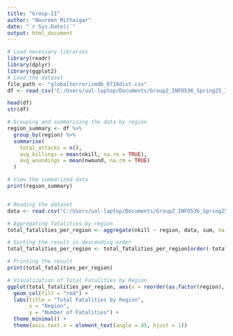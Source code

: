 ```yaml
---
title: "Group-II"
author: "Noureen Mithaigar"
date: "`r Sys.Date()`"
output: html_document
---
```

  
```r

# Load necessary libraries
library(readr)
library(dplyr) 
library(ggplot2)
# Load the dataset
file_path <- "globalterrorismdb_0718dist.csv"
df <- read_csv("C:/Users/ual-laptop/Documents/Group2_INFO536_Spring25_InclassDataChallenge/GTDdata/globalterrorismdb_0718dist.csv")

head(df)
str(df)

# Grouping and summarizing the data by region
region_summary <- df %>%
  group_by(region) %>%
  summarise(
    total_attacks = n(),
    avg_killings = mean(nkill, na.rm = TRUE),
    avg_woundings = mean(nwound, na.rm = TRUE)
  )

# View the summarized data
print(region_summary)



```

```r

# Reading the dataset
data <- read.csv("C:/Users/ual-laptop/Documents/Group2_INFO536_Spring25_InclassDataChallenge/GTDdata/globalterrorismdb_0718dist.csv", stringsAsFactors = FALSE)

# Aggregating fatalities by region
total_fatalities_per_region <- aggregate(nkill ~ region, data, sum, na.rm = TRUE)

# Sorting the result in descending order
total_fatalities_per_region <- total_fatalities_per_region[order(-total_fatalities_per_region$nkill), ]

# Printing the result
print(total_fatalities_per_region)

```
```r
# Visualization of Total Fatalities by Region
ggplot(total_fatalities_per_region, aes(x = reorder(as.factor(region), -nkill), y = nkill)) +
  geom_col(fill = "red") +
  labs(title = "Total Fatalities by Region",
       x = "Region",
       y = "Number of Fatalities") +
  theme_minimal() +
  theme(axis.text.x = element_text(angle = 45, hjust = 1))
```
